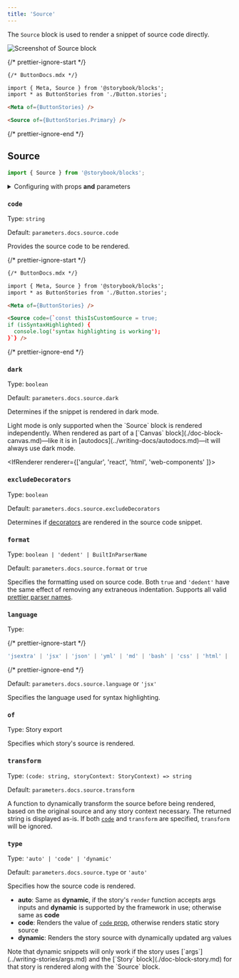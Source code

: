 ```yaml
---
title: 'Source'
---
```


<YouTubeCallout id="uAA1JvLcl-w" title="Avoid Documentation Nightmares with Storybook's Source Doc Block" params="start=136" />

The `Source` block is used to render a snippet of source code directly.

![Screenshot of Source block](./doc-block-source.png)

{/* prettier-ignore-start */}

```md
{/* ButtonDocs.mdx */}

import { Meta, Source } from '@storybook/blocks';
import * as ButtonStories from './Button.stories';

<Meta of={ButtonStories} />

<Source of={ButtonStories.Primary} />
```

{/* prettier-ignore-end */}

## Source

```js
import { Source } from '@storybook/blocks';
```

<details>
  <summary>Configuring with props <strong>and</strong> parameters</summary>

  ℹ️ Like most blocks, the `Source` block is configured with props in MDX. Many of those props derive their default value from a corresponding [parameter](../writing-stories/parameters.md) in the block's namespace, `parameters.docs.source`.

  The following `language` configurations are equivalent:

  {/* prettier-ignore-start */}

  <CodeSnippets path="api-doc-block-source-parameter.md" />

  {/* prettier-ignore-end */}

  {/* prettier-ignore-start */}

  ```md
  {/* ButtonDocs.mdx */}

  <Source of={ButtonStories.Basic} language="tsx" />
  ```

  {/* prettier-ignore-end */}

  The example above applied the parameter at the [story](../writing-stories/parameters.md#story-parameters) level, but it could also be applied at the [component](../writing-stories/parameters.md#component-parameters) (or meta) level or [project](../writing-stories/parameters.md#global-parameters) level.
</details>

### `code`

Type: `string`

Default: `parameters.docs.source.code`

Provides the source code to be rendered.

{/* prettier-ignore-start */}

```md
{/* ButtonDocs.mdx */}

import { Meta, Source } from '@storybook/blocks';
import * as ButtonStories from './Button.stories';

<Meta of={ButtonStories} />

<Source code={`const thisIsCustomSource = true;
if (isSyntaxHighlighted) {
  console.log('syntax highlighting is working');
}`} />
```

{/* prettier-ignore-end */}

### `dark`

Type: `boolean`

Default: `parameters.docs.source.dark`

Determines if the snippet is rendered in dark mode.

<Callout variant="info" icon="💡">
  Light mode is only supported when the `Source` block is rendered independently. When rendered as part of a [`Canvas` block](./doc-block-canvas.md)—like it is in [autodocs](../writing-docs/autodocs.md)—it will always use dark mode.
</Callout>

<IfRenderer renderer={['angular', 'react', 'html', 'web-components' ]}>
  ### `excludeDecorators`

  Type: `boolean`

  Default: `parameters.docs.source.excludeDecorators`

  Determines if [decorators](../writing-stories/decorators.md) are rendered in the source code snippet.
</IfRenderer>

### `format`

Type: `boolean | 'dedent' | BuiltInParserName`

Default: `parameters.docs.source.format` or `true`

Specifies the formatting used on source code. Both `true` and `'dedent'` have the same effect of removing any extraneous indentation. Supports all valid [prettier parser names](https://prettier.io/docs/en/configuration.html#setting-the-parserdocsenoptionshtmlparser-option).

### `language`

Type:

{/* prettier-ignore-start */}

```ts
'jsextra' | 'jsx' | 'json' | 'yml' | 'md' | 'bash' | 'css' | 'html' | 'tsx' | 'typescript' | 'graphql'
```

{/* prettier-ignore-end */}

Default: `parameters.docs.source.language` or `'jsx'`

Specifies the language used for syntax highlighting.

### `of`

Type: Story export

Specifies which story's source is rendered.

### `transform`

Type: `(code: string, storyContext: StoryContext) => string`

Default: `parameters.docs.source.transform`

A function to dynamically transform the source before being rendered, based on the original source and any story context necessary. The returned string is displayed as-is.
If both [`code`](#code) and `transform` are specified, `transform` will be ignored.

### `type`

Type: `'auto' | 'code' | 'dynamic'`

Default: `parameters.docs.source.type` or `'auto'`

Specifies how the source code is rendered.

* **auto**: Same as **dynamic**, if the story's `render` function accepts args inputs and **dynamic** is supported by the framework in use; otherwise same as **code**
* **code**: Renders the value of [`code` prop](#code), otherwise renders static story source
* **dynamic**: Renders the story source with dynamically updated arg values

<Callout variant="info" icon="💡">
  Note that dynamic snippets will only work if the story uses [`args`](../writing-stories/args.md) and the [`Story` block](./doc-block-story.md) for that story is rendered along with the `Source` block.
</Callout>

